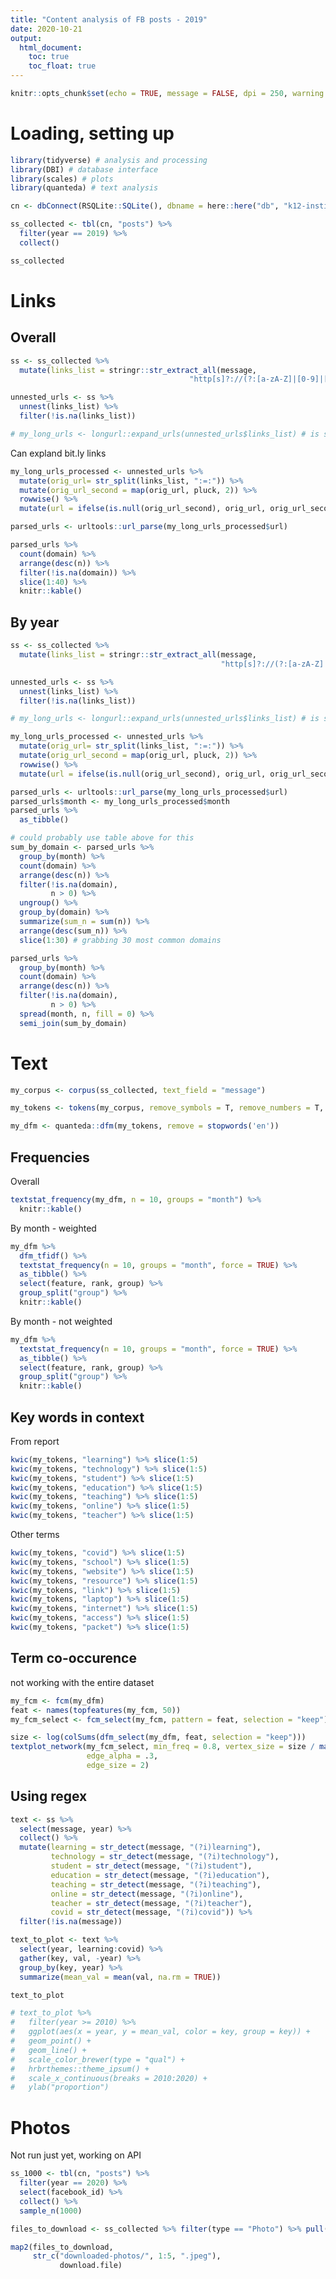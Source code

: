 ```yaml
---
title: "Content analysis of FB posts - 2019"
date: 2020-10-21
output:
  html_document:
    toc: true
    toc_float: true
---
```


```r
knitr::opts_chunk$set(echo = TRUE, message = FALSE, dpi = 250, warning = FALSE)
```

# Loading, setting up

```r
library(tidyverse) # analysis and processing
library(DBI) # database interface
library(scales) # plots
library(quanteda) # text analysis

cn <- dbConnect(RSQLite::SQLite(), dbname = here::here("db", "k12-institutions-fb-posts.sqlite"))
```

```r
ss_collected <- tbl(cn, "posts") %>% 
  filter(year == 2019) %>% 
  collect()
```

```r
ss_collected
```

# Links

## Overall 

```r
ss <- ss_collected %>% 
  mutate(links_list = stringr::str_extract_all(message,
                                        "http[s]?://(?:[a-zA-Z]|[0-9]|[$-_@.&+]|[!*\\(\\),]|(?:%[0-9a-fA-F][0-9a-fA-F]))+"))

unnested_urls <- ss %>% 
  unnest(links_list) %>% 
  filter(!is.na(links_list))
```

```r
# my_long_urls <- longurl::expand_urls(unnested_urls$links_list) # is slow; should only do with short links
```

Can expland bit.ly links 

```r
my_long_urls_processed <- unnested_urls %>% 
  mutate(orig_url= str_split(links_list, ":=:")) %>% 
  mutate(orig_url_second = map(orig_url, pluck, 2)) %>% 
  rowwise() %>%  
  mutate(url = ifelse(is.null(orig_url_second), orig_url, orig_url_second))

parsed_urls <- urltools::url_parse(my_long_urls_processed$url)

parsed_urls %>% 
  count(domain) %>% 
  arrange(desc(n)) %>% 
  filter(!is.na(domain)) %>%
  slice(1:40) %>% 
  knitr::kable()
```

## By year

```r
ss <- ss_collected %>% 
  mutate(links_list = stringr::str_extract_all(message,
                                               "http[s]?://(?:[a-zA-Z]|[0-9]|[$-_@.&+]|[!*\\(\\),]|(?:%[0-9a-fA-F][0-9a-fA-F]))+"))

unnested_urls <- ss %>% 
  unnest(links_list) %>% 
  filter(!is.na(links_list))

# my_long_urls <- longurl::expand_urls(unnested_urls$links_list) # is slow; should only do with short links

my_long_urls_processed <- unnested_urls %>% 
  mutate(orig_url= str_split(links_list, ":=:")) %>% 
  mutate(orig_url_second = map(orig_url, pluck, 2)) %>% 
  rowwise() %>%  
  mutate(url = ifelse(is.null(orig_url_second), orig_url, orig_url_second))

parsed_urls <- urltools::url_parse(my_long_urls_processed$url)
parsed_urls$month <- my_long_urls_processed$month
parsed_urls %>% 
  as_tibble()

# could probably use table above for this
sum_by_domain <- parsed_urls %>% 
  group_by(month) %>% 
  count(domain) %>% 
  arrange(desc(n)) %>% 
  filter(!is.na(domain),
         n > 0) %>% 
  ungroup() %>% 
  group_by(domain) %>% 
  summarize(sum_n = sum(n)) %>%
  arrange(desc(sum_n)) %>% 
  slice(1:30) # grabbing 30 most common domains

parsed_urls %>% 
  group_by(month) %>% 
  count(domain) %>% 
  arrange(desc(n)) %>% 
  filter(!is.na(domain),
         n > 0) %>% 
  spread(month, n, fill = 0) %>% 
  semi_join(sum_by_domain)
```

# Text 

```r
my_corpus <- corpus(ss_collected, text_field = "message")

my_tokens <- tokens(my_corpus, remove_symbols = T, remove_numbers = T, remove_punct = T, remove_url = T)

my_dfm <- quanteda::dfm(my_tokens, remove = stopwords('en'))
```

## Frequencies

Overall

```r
textstat_frequency(my_dfm, n = 10, groups = "month") %>% 
  knitr::kable()
```

By month - weighted

```r
my_dfm %>% 
  dfm_tfidf() %>% 
  textstat_frequency(n = 10, groups = "month", force = TRUE) %>% 
  as_tibble() %>% 
  select(feature, rank, group) %>% 
  group_split("group") %>% 
  knitr::kable()
```

By month - not weighted

```r
my_dfm %>% 
  textstat_frequency(n = 10, groups = "month", force = TRUE) %>% 
  as_tibble() %>% 
  select(feature, rank, group) %>% 
  group_split("group") %>% 
  knitr::kable()
```

## Key words in context

From report

```r
kwic(my_tokens, "learning") %>% slice(1:5)
kwic(my_tokens, "technology") %>% slice(1:5)
kwic(my_tokens, "student") %>% slice(1:5)
kwic(my_tokens, "education") %>% slice(1:5)
kwic(my_tokens, "teaching") %>% slice(1:5)
kwic(my_tokens, "online") %>% slice(1:5)
kwic(my_tokens, "teacher") %>% slice(1:5)
```

Other terms

```r
kwic(my_tokens, "covid") %>% slice(1:5)
kwic(my_tokens, "school") %>% slice(1:5)
kwic(my_tokens, "website") %>% slice(1:5) 
kwic(my_tokens, "resource") %>% slice(1:5)
kwic(my_tokens, "link") %>% slice(1:5)
kwic(my_tokens, "laptop") %>% slice(1:5)
kwic(my_tokens, "internet") %>% slice(1:5) 
kwic(my_tokens, "access") %>% slice(1:5)
kwic(my_tokens, "packet") %>% slice(1:5)
```

## Term co-occurence

not working with the entire dataset

```r
my_fcm <- fcm(my_dfm)
feat <- names(topfeatures(my_fcm, 50))
my_fcm_select <- fcm_select(my_fcm, pattern = feat, selection = "keep")

size <- log(colSums(dfm_select(my_dfm, feat, selection = "keep")))
textplot_network(my_fcm_select, min_freq = 0.8, vertex_size = size / max(size) * 3,
                 edge_alpha = .3,
                 edge_size = 2)
```

## Using regex

```r
text <- ss %>% 
  select(message, year) %>% 
  collect() %>%  
  mutate(learning = str_detect(message, "(?i)learning"),
         technology = str_detect(message, "(?i)technology"),
         student = str_detect(message, "(?i)student"),
         education = str_detect(message, "(?i)education"),
         teaching = str_detect(message, "(?i)teaching"),
         online = str_detect(message, "(?i)online"),
         teacher = str_detect(message, "(?i)teacher"),
         covid = str_detect(message, "(?i)covid")) %>% 
  filter(!is.na(message))

text_to_plot <- text %>% 
  select(year, learning:covid) %>% 
  gather(key, val, -year) %>% 
  group_by(key, year) %>% 
  summarize(mean_val = mean(val, na.rm = TRUE))

text_to_plot 

# text_to_plot %>% 
#   filter(year >= 2010) %>% 
#   ggplot(aes(x = year, y = mean_val, color = key, group = key)) +
#   geom_point() +
#   geom_line() +
#   scale_color_brewer(type = "qual") +
#   hrbrthemes::theme_ipsum() + 
#   scale_x_continuous(breaks = 2010:2020) +
#   ylab("proportion")
```

# Photos

Not run just yet, working on API

```r
ss_1000 <- tbl(cn, "posts") %>% 
  filter(year == 2020) %>% 
  select(facebook_id) %>% 
  collect() %>% 
  sample_n(1000)

files_to_download <- ss_collected %>% filter(type == "Photo") %>% pull(link) %>% head(5)

map2(files_to_download,
     str_c("downloaded-photos/", 1:5, ".jpeg"),
           download.file)
```
